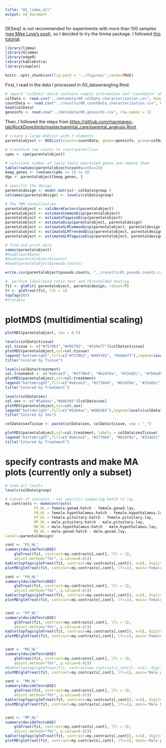 ```yaml
---
title: "01_limma_all"
output: md_document
---
```


DESeq2 is _not_ recommended for experiments with more than 100 samples ([see Mike Love's post](https://mikelove.wordpress.com/2016/09/28/deseq2-or-edger/)), so I decided to try the limma package. I followed [this tutorial](https://www.bioconductor.org/packages/devel/workflows/vignettes/RNAseq123/inst/doc/limmaWorkflow.html).

```r
library(limma)
library(Glimma)
library(edgeR)
library(kableExtra)
library(cowplot)

knitr::opts_chunk$set(fig.path = '../figures/',cache=TRUE)

```

First, I read in the data I processed in 00_datawrangling.Rmd.

```r
# import "colData" which contains sample information and "countData" which contains read counts
colData <- read.csv("../metadata/00_colData_characterization.csv", header = T, row.names = 1)
countData <- read.csv("../results/00_countData_characterization.csv", header = T, row.names = 1)
head(colData)
geneinfo <- read.csv("../metadata/00_geneinfo.csv", row.names = 1)
```

Then, I followed the steps from <https://github.com/macmanes-lab/RockDove/blob/master/parental_care/parental_analysis.Rmd>.

```r
# create a large DGEList with 3 elements
parentalobject <- DGEList(counts=countData, genes=geneinfo, group=colData$group)

# transform raw counts to countspermillion
cpms <- cpm(parentalobject)

# calculate number of lowly lowly expressed genes and remove them
table(rowSums(parentalobject$counts==0)==10)
keep_genes <- rowSums(cpms >= 1) >= 10
dge <- parentalobject[keep_genes, ]

# specific the design
parentaldesign <- model.matrix(~ colData$group )
colnames(parentaldesign) <- levels(colData$group)

# The TMM normalization
parentalobject <- calcNormFactors(parentalobject)
parentalobject <- estimateCommonDisp(parentalobject)
parentalobject <- estimateTagwiseDisp(parentalobject)
parentalobject <- estimateDisp(parentalobject, parentaldesign)
parentalobject <- estimateGLMCommonDisp(parentalobject, parentaldesign, verbose=TRUE)
parentalobject <- estimateGLMTrendedDisp(parentalobject, parentaldesign)
parentalobject <- estimateGLMTagwiseDisp(parentalobject, parentaldesign)

# find and print data
names(parentalobject)
#head(countData)
#head(parentalobject$counts)
#head(parentalobject$pseudo.counts)

write.csv(parentalobject$pseudo.counts, "../results/01_pseudo.counts.csv")

#  perform likelihood ratio test and thresholded testing
fit <- glmFit( parentalobject, parentaldesign, robust=T)
tr <- glmTreat(fit, lfc = 1)
topTags(tr)
#tr$table
```


# plotMDS (multidimential scaling)

```r
plotMDS(parentalobject, cex = 0.5)
```

```r
levels(colData$tissue)
col.tissue <- c("#7570b3","#d95f02", "#1b9e77")[colData$tissue]
plotMDS(parentalobject,col=col.tissue)
legend("bottomright",fill=c("#7570b3","#d95f02", "#1b9e77"),legend=levels(colData$tissue))
title("Colored by Tissue")

levels(colData$treatment)
col.treatment <- c("#a6cee3", "#1f78b4", "#b2df8a", "#33a02c", "#fb9a99", "#e31a1c", "#fdbf6f", "#ff7f00", "#cab2d6")[colData$treatment]
plotMDS(parentalobject,col=col.treatment)
legend("bottomright",fill=c("#a6cee3", "#1f78b4", "#b2df8a", "#33a02c", "#fb9a99", "#e31a1c", "#fdbf6f", "#ff7f00", "#cab2d6"),legend=levels(colData$treatment))
title("Colored by Treatment")

levels(colData$sex)
col.sex <- c("#5ab4ac","#d8b365")[colData$sex]
plotMDS(parentalobject,col=col.sex)
legend("bottomright",fill=c("#5ab4ac","#d8b365"),legend=levels(colData$sex))
title("Colored by Sex")
```

```r
colData$sexTissue <- paste(colData$sex, colData$tissue, sep = "_")

plotMDS(parentalobject,col=col.treatment, labels = colData$sexTissue)
legend("bottomright",fill=c("#a6cee3", "#1f78b4", "#b2df8a", "#33a02c", "#fb9a99", "#e31a1c", "#fdbf6f", "#ff7f00", "#cab2d6"),legend=levels(colData$treatment))
title("Colored by Treatment")
```

# specify contrasts and make MA plots (currently only a subset)

```r
# view all levels
levels(colData$group)

# subset of conrasts - sex specific comparing hatch to lay
my.contrasts <- makeContrasts(
	         FG_HL = female.gonad.hatch - female.gonad.lay,
	         FH_HL = female.hypothalamus.hatch - female.hypothalamus.lay,
	         FP_HL = female.pituitary.hatch - female.pituitary.lay,
	         MP_HL = male.pituitary.hatch - male.pituitary.lay,
	         MH_HL = male.hypothalamus.hatch - male.hypothalamus.lay,
	         MG_HL = male.gonad.hatch - male.gonad.lay,	         
levels=parentaldesign)

cont <- "FG_HL"
summary(decideTestsDGE(
	glmTreat(fit, contrast=my.contrasts[,cont], lfc = 1), 
	adjust.method="fdr", p.value=0.01))
kable(topTags(glmTreat(fit, contrast=my.contrasts[,cont]), n=5), digits=2, lfc = 1)
plotMD(glmTreat(fit, contrast=my.contrasts[,cont], lfc=1), main='Female gonad lay to hatch', frame.plot=F)

cont <- "FH_HL"
summary(decideTestsDGE(
	glmTreat(fit, contrast=my.contrasts[,cont], lfc = 1), 
	adjust.method="fdr", p.value=0.01))
kable(topTags(glmTreat(fit, contrast=my.contrasts[,cont]), n=5), digits=2, lfc = 1)
plotMD(glmTreat(fit, contrast=my.contrasts[,cont], lfc=1), main='Female hypothalamus lay to hatch', frame.plot=F)


cont <- "FP_HL"
summary(decideTestsDGE(
	glmTreat(fit, contrast=my.contrasts[,cont], lfc = 1), 
	adjust.method="fdr", p.value=0.01))
kable(topTags(glmTreat(fit, contrast=my.contrasts[,cont]), n=5), digits=2, lfc = 1)
plotMD(glmTreat(fit, contrast=my.contrasts[,cont], lfc=1), main='Female pituitary lay to hatch', frame.plot=F)


cont <- "MG_HL"
summary(decideTestsDGE(
	glmTreat(fit, contrast=my.contrasts[,cont], lfc = 1), 
	adjust.method="fdr", p.value=0.01))
#kable(topTags(glmTreat(fit, contrast=my.contrasts[,cont]), n=5), digits=2, lfc = 1)
plotMD(glmTreat(fit, contrast=my.contrasts[,cont], lfc=1), main='Male gonad lay to hatch', frame.plot=F)

cont <- "MH_HL"
summary(decideTestsDGE(
	glmTreat(fit, contrast=my.contrasts[,cont], lfc = 1), 
	adjust.method="fdr", p.value=0.01))
kable(topTags(glmTreat(fit, contrast=my.contrasts[,cont]), n=5), digits=2, lfc = 1)
plotMD(glmTreat(fit, contrast=my.contrasts[,cont], lfc=1), main='Male hypothalamus lay to hatch', frame.plot=F)


cont <- "MP_HL"
summary(decideTestsDGE(
	glmTreat(fit, contrast=my.contrasts[,cont], lfc = 1), 
	adjust.method="fdr", p.value=0.01))
kable(topTags(glmTreat(fit, contrast=my.contrasts[,cont]), n=5), digits=2, lfc = 1)
plotMD(glmTreat(fit, contrast=my.contrasts[,cont], lfc=1), main='Male pituitary lay to hatch', frame.plot=F)
```
